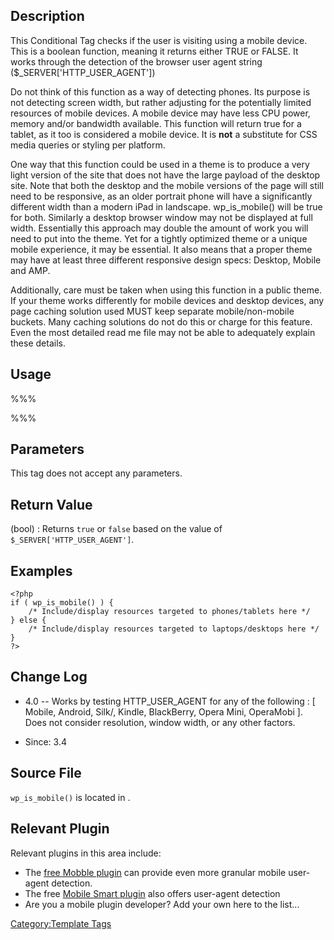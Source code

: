 {{Languages|
{{en|Function_Reference/wp_is_mobile}}
{{de|Funktionsreferenz/wp_is_mobile}}
{{it|Riferimento funzioni/wp_is_mobile}}
{{ja|関数リファレンス/wp_is_mobile}}
}}

== Description ==

This Conditional Tag checks if the user is visiting using a mobile device. This is a boolean function, meaning it returns either TRUE or FALSE. It works through the detection of the browser user agent string ($_SERVER['HTTP_USER_AGENT'])

Do not think of this function as a way of detecting phones. Its purpose is not detecting screen width, but rather adjusting for the potentially limited resources of mobile devices. A mobile device may have less CPU power, memory and/or bandwidth available. This function will return true for a tablet, as it too is considered a mobile device. It is <b>not</b> a substitute for CSS media queries or styling per platform.

One way that this function could be used in a theme is to produce a very light version of the site that does not have the large payload of the desktop site.  Note that both the desktop and the mobile versions of the page will still need to be responsive, as an older portrait phone will have a significantly different width than a modern iPad in landscape.  wp_is_mobile() will be true for both.   Similarly a desktop browser window may not be displayed at full width.  Essentially this approach may double the amount of work you will need to put into the theme. Yet for a tightly optimized theme or a unique mobile experience, it may be essential.  It also means that a proper theme may have at least three different responsive design specs: Desktop, Mobile and AMP.

Additionally, care must be taken when using this function in a public theme. If your theme works differently for mobile devices and desktop devices, any page caching solution used MUST keep separate mobile/non-mobile buckets. Many caching solutions do not do this or charge for this feature.  Even the most detailed read me file may not be able to adequately explain these details.

== Usage ==

%%%<?php wp_is_mobile(); ?>%%%

== Parameters ==

This tag does not accept any parameters.

== Return Value ==

; (bool) : Returns <tt>true</tt> or <tt>false</tt> based on the value of <tt>$_SERVER['HTTP_USER_AGENT']</tt>.

== Examples ==

<pre>
<?php
if ( wp_is_mobile() ) {
	/* Include/display resources targeted to phones/tablets here */
} else {
	/* Include/display resources targeted to laptops/desktops here */
}
?>
</pre>

== Change Log ==

* 4.0 -- Works by testing HTTP_USER_AGENT for any of the following : [ Mobile, Android, Silk/, Kindle, BlackBerry, Opera Mini, OperaMobi ].  Does not consider resolution, window width, or any other factors.

* Since: 3.4

== Source File ==

<tt>wp_is_mobile()</tt> is located in {{Trac|wp-includes/vars.php}}.
== Relevant Plugin ==

Relevant plugins in this area include:
* The [https://github.com/scottsweb/mobble free Mobble plugin] can provide even more granular mobile user-agent detection.
* The free [http://wordpress.org/plugins/mobile-smart/ Mobile Smart plugin] also offers user-agent detection 
* Are you a mobile plugin developer? Add your own here to the list...

 
{{Tag Footer}}

[[Category:Template Tags]]